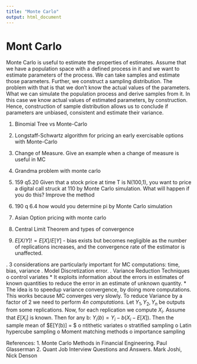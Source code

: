 ```yaml
---
title: "Monte Carlo"
output: html_document
---
```


# Mont Carlo
Monte Carlo is useful to estimate the properties of estimates. Assume that we have a population space with a defined process in it and we want to estimate parameters of the process. We can take samples and estimate those parameters. Further, we construct a sampling distribution. The problem with that is that we don't know the actual values of the parameters. What we can simulate the population process and derive samples from it. In this case we know actual values of estimated parameters, by construction. Hence, construction of sample distribution allows us to conclude if parameters are unbiased, consistent and estimate their variance.

1.	Binomial Tree vs Monte-Carlo
2.	Longstaff-Schwartz algorithm for pricing an early exercisable options with Monte-Carlo
3.	Change of Measure. Give an example when a change of measure is useful in MC
4.	Grandma problem with monte carlo
5.	159 q5.20 Given that a stock price at time T is N(100,1), you want to price a digital call struck at 110 by Monte Carlo simulation. What will happen if you do this? Improve the method
6.	190 q 6.4 how would you determine pi by Monte Carlo simulation

1.	Asian Option pricing with monte carlo
2.	Central Limit Theorem and types of convergence
3.	$E[X/Y]!=E[X]/E[Y]$  - bias exists but becomes negligible as the number of replications increases, and the convergence rate of the estimator is unaffected.


.	3 considerations are particularly important for MC computations: time, bias, variance
.	Model Discretization error. 
.	Variance Reduction Techniques
  o	control variates
    * It exploits information about the errors in estimates of known quantities to reduce the error in an estimate of unknown quantity. 
    * The idea is to speedup variance convergence, by doing more computations. This works because MC converges very slowly. To reduce Variance by a factor of 2 we need to perform 4*n computations. 
    * Let $Y_1, Y_2, Y_n$ be outputs from some replications. Now, for each replication we compute $X_i$. Assume that $E[X_i]$ is known. Then for any b: $Y_i(b) = Y_i - b(X_i-E[X])$. Then the sample mean of $E[Y(b)] = $
  o	ntithetic variates
  o	stratified sampling
  o	Latin hypercube sampling
  o	Moment matching methods
  o	importance sampling



References: 
1.	Monte Carlo Methods in Financial Engineering. Paul Glasserman
2. Quant Job Interview Questions and Answers. Mark Joshi, Nick Denson
